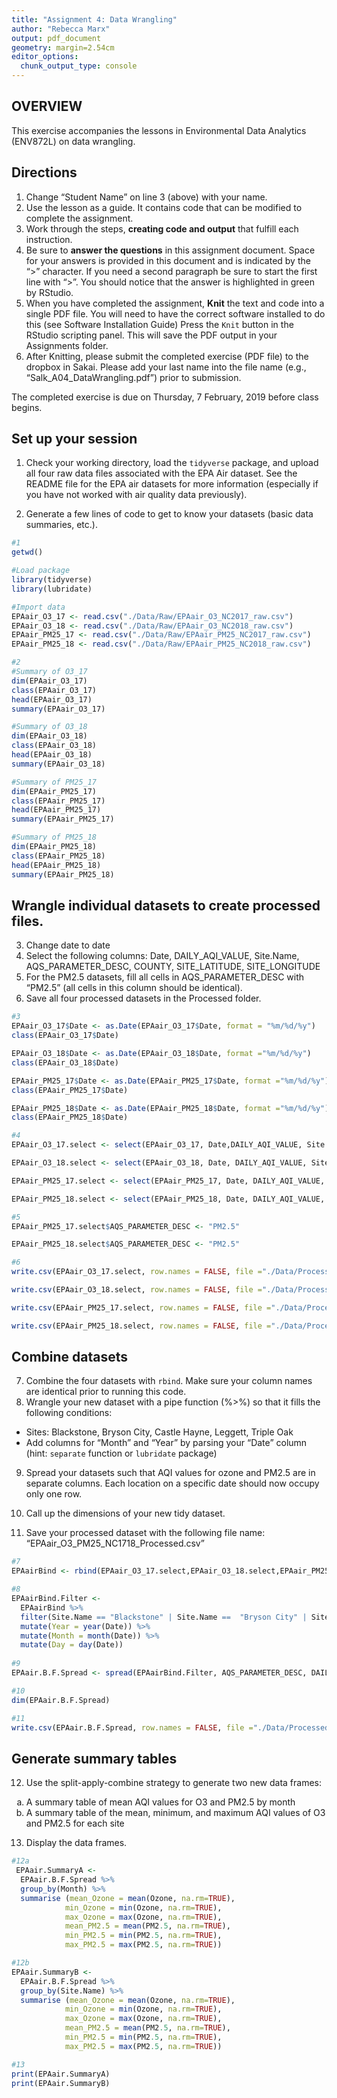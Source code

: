 ```yaml
---
title: "Assignment 4: Data Wrangling"
author: "Rebecca Marx"
output: pdf_document
geometry: margin=2.54cm
editor_options: 
  chunk_output_type: console
---
```


## OVERVIEW

This exercise accompanies the lessons in Environmental Data Analytics (ENV872L) on data wrangling. 

## Directions
1. Change "Student Name" on line 3 (above) with your name.
2. Use the lesson as a guide. It contains code that can be modified to complete the assignment.
3. Work through the steps, **creating code and output** that fulfill each instruction.
4. Be sure to **answer the questions** in this assignment document.
Space for your answers is provided in this document and is indicated by the ">" character.
If you need a second paragraph be sure to start the first line with ">".
You should notice that the answer is highlighted in green by RStudio. 
6. When you have completed the assignment, **Knit** the text and code into a single PDF file.
You will need to have the correct software installed to do this (see Software Installation Guide)
Press the `Knit` button in the RStudio scripting panel.
This will save the PDF output in your Assignments folder.
8. After Knitting, please submit the completed exercise (PDF file) to the dropbox in Sakai. Please add your last name into the file name (e.g., "Salk_A04_DataWrangling.pdf") prior to submission.

The completed exercise is due on Thursday, 7 February, 2019 before class begins.

## Set up your session 
1. Check your working directory, load the `tidyverse` package, and upload all four raw data files associated with the EPA Air dataset. See the README file for the EPA air datasets for more information (especially if you have not worked with air quality data previously). 

2. Generate a few lines of code to get to know your datasets (basic data summaries, etc.).

```r
#1
getwd()

#Load package
library(tidyverse)
library(lubridate)

#Import data
EPAair_O3_17 <- read.csv("./Data/Raw/EPAair_O3_NC2017_raw.csv")
EPAair_O3_18 <- read.csv("./Data/Raw/EPAair_O3_NC2018_raw.csv")
EPAair_PM25_17 <- read.csv("./Data/Raw/EPAair_PM25_NC2017_raw.csv")
EPAair_PM25_18 <- read.csv("./Data/Raw/EPAair_PM25_NC2018_raw.csv")

#2
#Summary of O3_17
dim(EPAair_O3_17)
class(EPAair_O3_17)
head(EPAair_O3_17)
summary(EPAair_O3_17)

#Summary of O3_18
dim(EPAair_O3_18)
class(EPAair_O3_18)
head(EPAair_O3_18)
summary(EPAair_O3_18)

#Summary of PM25_17
dim(EPAair_PM25_17)
class(EPAair_PM25_17)
head(EPAair_PM25_17)
summary(EPAair_PM25_17)

#Summary of PM25_18
dim(EPAair_PM25_18)
class(EPAair_PM25_18)
head(EPAair_PM25_18)
summary(EPAair_PM25_18)

```

## Wrangle individual datasets to create processed files.
3. Change date to date
4. Select the following columns: Date, DAILY_AQI_VALUE, Site.Name, AQS_PARAMETER_DESC, COUNTY, SITE_LATITUDE, SITE_LONGITUDE
5. For the PM2.5 datasets, fill all cells in AQS_PARAMETER_DESC with "PM2.5" (all cells in this column should be identical).
6. Save all four processed datasets in the Processed folder.

```r
#3
EPAair_O3_17$Date <- as.Date(EPAair_O3_17$Date, format = "%m/%d/%y")
class(EPAair_O3_17$Date)

EPAair_O3_18$Date <- as.Date(EPAair_O3_18$Date, format ="%m/%d/%y")
class(EPAair_O3_18$Date)

EPAair_PM25_17$Date <- as.Date(EPAair_PM25_17$Date, format ="%m/%d/%y")
class(EPAair_PM25_17$Date)

EPAair_PM25_18$Date <- as.Date(EPAair_PM25_18$Date, format ="%m/%d/%y")
class(EPAair_PM25_18$Date)

#4
EPAair_O3_17.select <- select(EPAair_O3_17, Date,DAILY_AQI_VALUE, Site.Name, AQS_PARAMETER_DESC, COUNTY, SITE_LATITUDE, SITE_LONGITUDE)

EPAair_O3_18.select <- select(EPAair_O3_18, Date, DAILY_AQI_VALUE, Site.Name, AQS_PARAMETER_DESC, COUNTY, SITE_LATITUDE, SITE_LONGITUDE)

EPAair_PM25_17.select <- select(EPAair_PM25_17, Date, DAILY_AQI_VALUE, Site.Name, AQS_PARAMETER_DESC, COUNTY, SITE_LATITUDE, SITE_LONGITUDE)

EPAair_PM25_18.select <- select(EPAair_PM25_18, Date, DAILY_AQI_VALUE, Site.Name, AQS_PARAMETER_DESC, COUNTY, SITE_LATITUDE, SITE_LONGITUDE)

#5
EPAair_PM25_17.select$AQS_PARAMETER_DESC <- "PM2.5"  

EPAair_PM25_18.select$AQS_PARAMETER_DESC <- "PM2.5" 

#6
write.csv(EPAair_O3_17.select, row.names = FALSE, file ="./Data/Processed/EPAair_O3_17.select_Processed.csv")

write.csv(EPAair_O3_18.select, row.names = FALSE, file ="./Data/Processed/EPAair_O3_18.select_Processed.csv")

write.csv(EPAair_PM25_17.select, row.names = FALSE, file ="./Data/Processed/EPAair_PM25_17.select_Processed.csv")

write.csv(EPAair_PM25_18.select, row.names = FALSE, file ="./Data/Processed/EPAair_PM25_18.select_Processed.csv")

```


## Combine datasets
7. Combine the four datasets with `rbind`. Make sure your column names are identical prior to running this code. 
8. Wrangle your new dataset with a pipe function (%>%) so that it fills the following conditions: 

* Sites: Blackstone, Bryson City, Castle Hayne, Leggett, Triple Oak
* Add columns for "Month" and "Year" by parsing your "Date" column (hint: `separate` function or `lubridate` package)

9. Spread your datasets such that AQI values for ozone and PM2.5 are in separate columns. Each location on a specific date should now occupy only one row.

10. Call up the dimensions of your new tidy dataset.
11. Save your processed dataset with the following file name: "EPAair_O3_PM25_NC1718_Processed.csv"

```r
#7
EPAairBind <- rbind(EPAair_O3_17.select,EPAair_O3_18.select,EPAair_PM25_17.select,EPAair_PM25_18.select)

#8
EPAairBind.Filter <- 
  EPAairBind %>% 
  filter(Site.Name == "Blackstone" | Site.Name ==  "Bryson City" | Site.Name == "Triple Oak") %>% 
  mutate(Year = year(Date)) %>% 
  mutate(Month = month(Date)) %>% 
  mutate(Day = day(Date))
  
#9
EPAair.B.F.Spread <- spread(EPAairBind.Filter, AQS_PARAMETER_DESC, DAILY_AQI_VALUE)

#10
dim(EPAair.B.F.Spread)

#11
write.csv(EPAair.B.F.Spread, row.names = FALSE, file ="./Data/Processed/EPAair_O3_PM25_NC1718_Processed.csv")

```


## Generate summary tables
12. Use the split-apply-combine strategy to generate two new data frames: 
a. A summary table of mean AQI values for O3 and PM2.5 by month
b. A summary table of the mean, minimum, and maximum AQI values of O3 and PM2.5 for each site
13. Display the data frames.

```r
#12a
 EPAair.SummaryA <- 
  EPAair.B.F.Spread %>% 
  group_by(Month) %>% 
  summarise (mean_Ozone = mean(Ozone, na.rm=TRUE), 
            min_Ozone = min(Ozone, na.rm=TRUE), 
            max_Ozone = max(Ozone, na.rm=TRUE),
            mean_PM2.5 = mean(PM2.5, na.rm=TRUE),
            min_PM2.5 = min(PM2.5, na.rm=TRUE),
            max_PM2.5 = max(PM2.5, na.rm=TRUE))

#12b
EPAair.SummaryB <- 
  EPAair.B.F.Spread %>% 
  group_by(Site.Name) %>%
  summarise (mean_Ozone = mean(Ozone, na.rm=TRUE), 
            min_Ozone = min(Ozone, na.rm=TRUE), 
            max_Ozone = max(Ozone, na.rm=TRUE),
            mean_PM2.5 = mean(PM2.5, na.rm=TRUE),
            min_PM2.5 = min(PM2.5, na.rm=TRUE),
            max_PM2.5 = max(PM2.5, na.rm=TRUE))

#13
print(EPAair.SummaryA)
print(EPAair.SummaryB)


```

